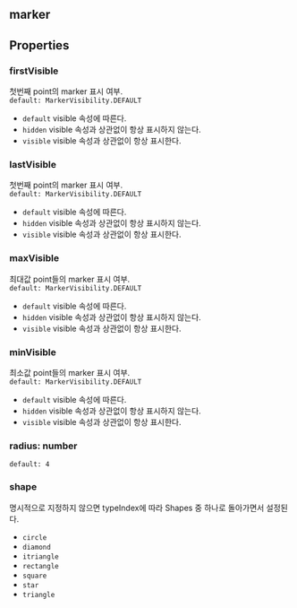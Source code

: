 ## marker

## Properties

### firstVisible
첫번째 point의 marker 표시 여부.  
`default: MarkerVisibility.DEFAULT`  
- `default` visible 속성에 따른다.
- `hidden` visible 속성과 상관없이 항상 표시하지 않는다.
- `visible` visible 속성과 상관없이 항상 표시한다.
### lastVisible
첫번째 point의 marker 표시 여부.  
`default: MarkerVisibility.DEFAULT`  
- `default` visible 속성에 따른다.
- `hidden` visible 속성과 상관없이 항상 표시하지 않는다.
- `visible` visible 속성과 상관없이 항상 표시한다.
### maxVisible
최대값 point들의 marker 표시 여부.  
`default: MarkerVisibility.DEFAULT`  
- `default` visible 속성에 따른다.
- `hidden` visible 속성과 상관없이 항상 표시하지 않는다.
- `visible` visible 속성과 상관없이 항상 표시한다.
### minVisible
최소값 point들의 marker 표시 여부.  
`default: MarkerVisibility.DEFAULT`  
- `default` visible 속성에 따른다.
- `hidden` visible 속성과 상관없이 항상 표시하지 않는다.
- `visible` visible 속성과 상관없이 항상 표시한다.
### radius: number
`default: 4`  

### shape
명시적으로 지정하지 않으면 typeIndex에 따라 Shapes 중 하나로 돌아가면서 설정된다.  
- `circle` 
- `diamond` 
- `itriangle` 
- `rectangle` 
- `square` 
- `star` 
- `triangle` 